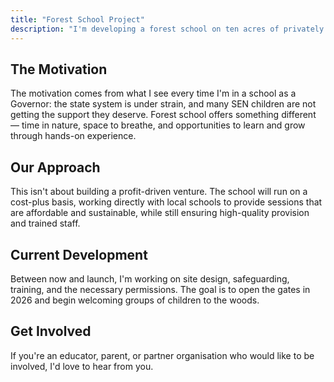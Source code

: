 ```yaml
---
title: "Forest School Project"
description: "I'm developing a forest school on ten acres of privately owned woodland, with the aim of opening in 2026. The project is still in the planning stage, but the vision is clear: to create a safe, inspiring, and inclusive space where children with special educational needs can thrive."
---
```


## The Motivation

The motivation comes from what I see every time I'm in a school as a Governor: the state system is under strain, and many SEN children are not getting the support they deserve. Forest school offers something different — time in nature, space to breathe, and opportunities to learn and grow through hands-on experience.

## Our Approach

This isn't about building a profit-driven venture. The school will run on a cost-plus basis, working directly with local schools to provide sessions that are affordable and sustainable, while still ensuring high-quality provision and trained staff.

## Current Development

Between now and launch, I'm working on site design, safeguarding, training, and the necessary permissions. The goal is to open the gates in 2026 and begin welcoming groups of children to the woods.

## Get Involved

If you're an educator, parent, or partner organisation who would like to be involved, I'd love to hear from you.
